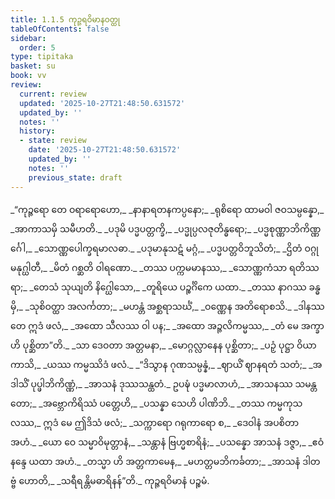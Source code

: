 ```yaml
---
title: 1.1.5 ကုဉ္ဇရဝိမာနဝတ္ထု
tableOfContents: false
sidebar:
  order: 5
type: tipitaka
basket: su
book: vv
review:
  current: review
  updated: '2025-10-27T21:48:50.631572'
  updated_by: ''
  notes: ''
  history:
  - state: review
    date: '2025-10-27T21:48:50.631572'
    updated_by: ''
    notes: ''
    previous_state: draft
---
```



<ReviewStatus review={frontmatter.review} showDetails={true} />

<HypothesisAnnotation frontmatter={frontmatter} />

<DynamicBreadcrumb />

<Division number="31" book="vv" e="ch" v="19" p="5">

<Paragraph number="36" type="verses" book="vv">
_“ကုဉ္ဇရော တေ ဝရာရောဟော,_  
_နာနာရတနကပ္ပနော;_  
_ရုစိရော ထာမဝါ ဇဝသမ္ပန္နော,_  
_အာကာသမှိ သမီဟတိ._  

</Paragraph>

</Division>
<Division number="32" book="vv" e="ch" v="19" p="5">

<Paragraph number="37" type="verses" book="vv">
_ပဒုမိ ပဒ္မပတ္တက္ခိ,_  
_ပဒ္မုပ္ပလဇုတိန္ဓရော;_  
_ပဒ္မစုဏ္ဏာဘိကိဏ္ဏင်္ဂေါ,_  
_သောဏ္ဏပေါက္ခရမာလဓာ._  

</Paragraph>

</Division>
<Division number="33" book="vv" e="ch" v="19" p="5">

<Paragraph number="38" type="verses" book="vv">
_ပဒုမာနုသဋံ မဂ္ဂံ,_  
_ပဒ္မပတ္တဝိဘူသိတံ;_  
_ဌိတံ ဝဂ္ဂု မနုဂ္ဃါတီ,_  
_မိတံ ဂစ္ဆတိ ဝါရဏော._  

</Paragraph>

</Division>
<Division number="34" book="vv" e="ch" v="19" p="5">

<Paragraph number="39" type="verses" book="vv">
_တဿ ပက္ကမမာနဿ,_  
_သောဏ္ဏကံသာ ရတိဿရာ;_  
_တေသံ သုယျတိ နိဂ္ဃေါသော,_  
_တူရိယေ ပဉ္စင်္ဂိကေ ယထာ._  

</Paragraph>

</Division>
<Division number="35" book="vv" e="ch" v="19" p="5">

<Paragraph number="40" type="verses" book="vv">
_တဿ နာဂဿ ခန္ဓမှိ,_  
_သုစိဝတ္ထာ အလင်္ကတာ;_  
_မဟန္တံ အစ္ဆရာသင်္ဃံ,_  
_ဝဏ္ဏေန အတိရောစသိ._  

</Paragraph>

</Division>
<Division number="36" book="vv" e="ch" v="19" p="5">

<Paragraph number="41" type="verses" book="vv">
_ဒါနဿ တေ ဣဒံ ဖလံ,_  
_အထော သီလဿ ဝါ ပန;_  
_အထော အဉ္ဇလိကမ္မဿ,_  
_တံ မေ အက္ခာဟိ ပုစ္ဆိတာ”တိ._  

</Paragraph>

</Division>
<Division number="37" book="vv" e="ch" v="19" p="5">

<Paragraph number="42" type="verses" book="vv">
_သာ ဒေဝတာ အတ္တမနာ,_  
_မောဂ္ဂလ္လာနေန ပုစ္ဆိတာ;_  
_ပဉှံ ပုဋ္ဌာ ဝိယာကာသိ,_  
_ယဿ ကမ္မဿိဒံ ဖလံ._  

</Paragraph>

</Division>
<Division number="38" book="vv" e="ch" v="19" p="6">

<Paragraph number="43" type="verses" book="vv">
_“ဒိသွာန ဂုဏသမ္ပန္နံ,_  
_ဈာယိံ ဈာနရတံ သတံ;_  
_အဒါသိံ ပုပ္ဖါဘိကိဏ္ဏံ,_  
_အာသနံ ဒုဿသန္ထတံ._  

</Paragraph>

</Division>
<Division number="39" book="vv" e="ch" v="19" p="6">

<Paragraph number="44" type="verses" book="vv">
ဥပဍ္ဎံ ပဒ္မမာလာဟံ,_  
_အာသနဿ သမန္တတော;_  
_အဗ္ဘောကိရိဿံ ပတ္တေဟိ,_  
_ပသန္နာ သေဟိ ပါဏိဘိ._  

</Paragraph>

</Division>
<Division number="40" book="vv" e="ch" v="19" p="6">

<Paragraph number="45" type="verses" book="vv">
_တဿ ကမ္မကုသလဿ,_  
ဣဒံ မေ ဤဒိသံ ဖလံ;_  
_သက္ကာရော ဂရုကာရော စ,_  
_ဒေဝါနံ အပစိတာ အဟံ._  

</Paragraph>

</Division>
<Division number="41" book="vv" e="ch" v="19" p="6">

<Paragraph number="46" type="verses" book="vv">
_ယော ဝေ သမ္မာဝိမုတ္တာနံ,_  
_သန္တာနံ ဗြဟ္မစာရိနံ;_  
_ပသန္နော အာသနံ ဒဇ္ဇာ,_  
_ဧဝံ နန္ဒေ ယထာ အဟံ._  

</Paragraph>

</Division>
<Division number="42" book="vv" e="ch" v="19" p="6">

<Paragraph number="47" type="verses" book="vv">
_တသ္မာ ဟိ အတ္တကာမေန,_  
_မဟတ္တမဘိကင်္ခတာ;_  
_အာသနံ ဒါတဗ္ဗံ ဟောတိ,_  
_သရီရန္တိမဓာရိနန်”တိ._  


</Paragraph>
</Division>

<Paragraph number="48" type="center" book="vv">
ကုဉ္ဇရဝိမာနံ ပဉ္စမံ.
</Paragraph>